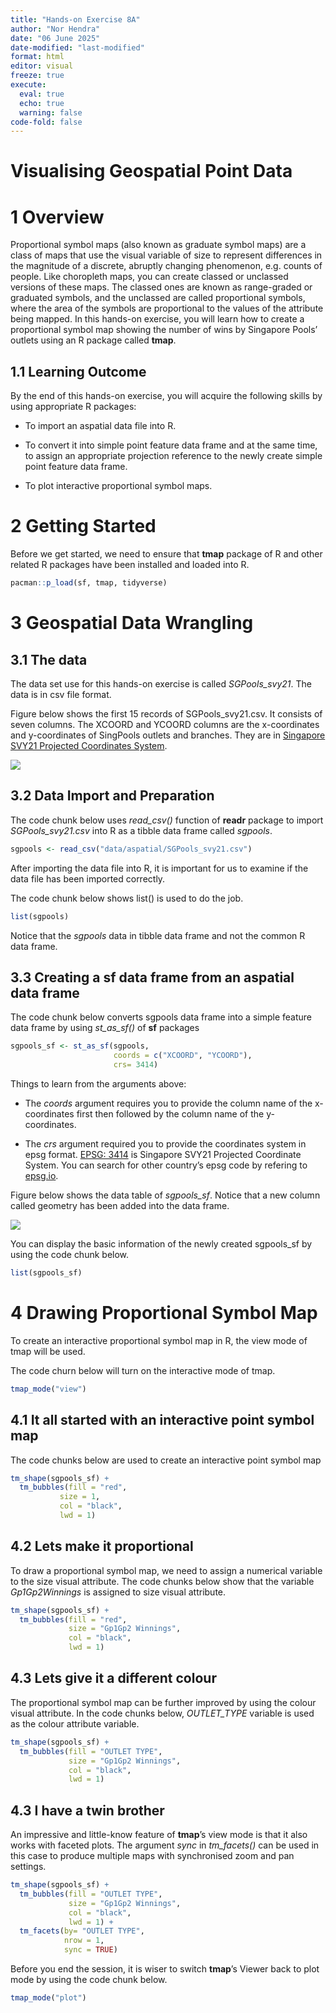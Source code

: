 ```yaml
---
title: "Hands-on Exercise 8A"
author: "Nor Hendra"
date: "06 June 2025"
date-modified: "last-modified"
format: html
editor: visual
freeze: true
execute:
  eval: true
  echo: true
  warning: false
code-fold: false
---
```


# Visualising Geospatial Point Data

# 1 Overview

Proportional symbol maps (also known as graduate symbol maps) are a class of maps that use the visual variable of size to represent differences in the magnitude of a discrete, abruptly changing phenomenon, e.g. counts of people. Like choropleth maps, you can create classed or unclassed versions of these maps. The classed ones are known as range-graded or graduated symbols, and the unclassed are called proportional symbols, where the area of the symbols are proportional to the values of the attribute being mapped. In this hands-on exercise, you will learn how to create a proportional symbol map showing the number of wins by Singapore Pools’ outlets using an R package called **tmap**.

## 1.1 Learning Outcome

By the end of this hands-on exercise, you will acquire the following skills by using appropriate R packages:

-   To import an aspatial data file into R.

-   To convert it into simple point feature data frame and at the same time, to assign an appropriate projection reference to the newly create simple point feature data frame.

-   To plot interactive proportional symbol maps.

# 2 Getting Started

Before we get started, we need to ensure that **tmap** package of R and other related R packages have been installed and loaded into R.

```r
pacman::p_load(sf, tmap, tidyverse)
```

# 3 Geospatial Data Wrangling

## 3.1 The data

The data set use for this hands-on exercise is called *SGPools_svy21*. The data is in csv file format.

Figure below shows the first 15 records of SGPools_svy21.csv. It consists of seven columns. The XCOORD and YCOORD columns are the x-coordinates and y-coordinates of SingPools outlets and branches. They are in [Singapore SVY21 Projected Coordinates System](https://www.sla.gov.sg/sirent/CoordinateSystems.aspx).

![](https://r4va.netlify.app/chap22/img/image1.jpg)

## 3.2 Data Import and Preparation

The code chunk below uses *read_csv()* function of **readr** package to import *SGPools_svy21.csv* into R as a tibble data frame called *sgpools*.

```r
sgpools <- read_csv("data/aspatial/SGPools_svy21.csv")
```

After importing the data file into R, it is important for us to examine if the data file has been imported correctly.

The code chunk below shows list() is used to do the job.

```r
list(sgpools) 
```

Notice that the *sgpools* data in tibble data frame and not the common R data frame.

## 3.3 Creating a sf data frame from an aspatial data frame

The code chunk below converts sgpools data frame into a simple feature data frame by using *st_as_sf()* of **sf** packages

```r
sgpools_sf <- st_as_sf(sgpools, 
                       coords = c("XCOORD", "YCOORD"),
                       crs= 3414)
```

Things to learn from the arguments above:

-   The *coords* argument requires you to provide the column name of the x-coordinates first then followed by the column name of the y-coordinates.

-   The *crs* argument required you to provide the coordinates system in epsg format. [EPSG: 3414](https://epsg.io/3414) is Singapore SVY21 Projected Coordinate System. You can search for other country’s epsg code by refering to [epsg.io](https://epsg.io/).

Figure below shows the data table of *sgpools_sf*. Notice that a new column called geometry has been added into the data frame.

![](https://r4va.netlify.app/chap22/img/image2.jpg)

You can display the basic information of the newly created sgpools_sf by using the code chunk below.

```r
list(sgpools_sf)
```

# 4 Drawing Proportional Symbol Map

To create an interactive proportional symbol map in R, the view mode of tmap will be used.

The code churn below will turn on the interactive mode of tmap.

```r
tmap_mode("view")
```

## 4.1 It all started with an interactive point symbol map

The code chunks below are used to create an interactive point symbol map

```r
tm_shape(sgpools_sf) + 
  tm_bubbles(fill = "red",
           size = 1,
           col = "black",
           lwd = 1)
```

## 4.2 Lets make it proportional

To draw a proportional symbol map, we need to assign a numerical variable to the size visual attribute. The code chunks below show that the variable *Gp1Gp2Winnings* is assigned to size visual attribute.

```r
tm_shape(sgpools_sf) + 
  tm_bubbles(fill = "red",
             size = "Gp1Gp2 Winnings",
             col = "black",
             lwd = 1)
```

## 4.3 Lets give it a different colour

The proportional symbol map can be further improved by using the colour visual attribute. In the code chunks below, *OUTLET_TYPE* variable is used as the colour attribute variable.

```r
tm_shape(sgpools_sf) + 
  tm_bubbles(fill = "OUTLET TYPE", 
             size = "Gp1Gp2 Winnings",
             col = "black",
             lwd = 1)
```

## 4.3 I have a twin brother

An impressive and little-know feature of **tmap**’s view mode is that it also works with faceted plots. The argument *sync* in *tm_facets()* can be used in this case to produce multiple maps with synchronised zoom and pan settings.

```r
tm_shape(sgpools_sf) + 
  tm_bubbles(fill = "OUTLET TYPE", 
             size = "Gp1Gp2 Winnings",
             col = "black",
             lwd = 1) + 
  tm_facets(by= "OUTLET TYPE",
            nrow = 1,
            sync = TRUE)
```

Before you end the session, it is wiser to switch **tmap**’s Viewer back to plot mode by using the code chunk below.

```r
tmap_mode("plot")
```

